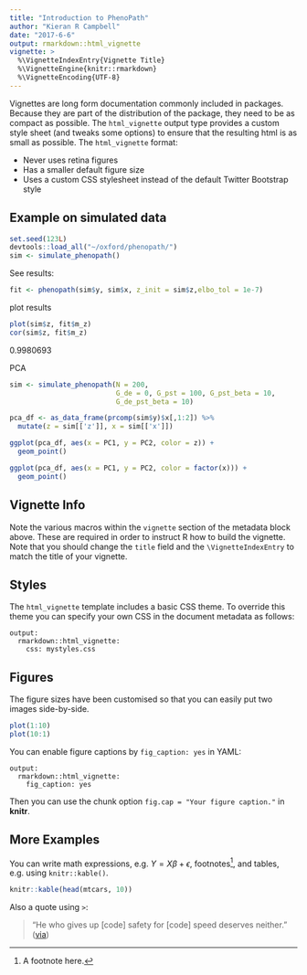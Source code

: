 ```yaml
---
title: "Introduction to PhenoPath"
author: "Kieran R Campbell"
date: "2017-6-6"
output: rmarkdown::html_vignette
vignette: >
  %\VignetteIndexEntry{Vignette Title}
  %\VignetteEngine{knitr::rmarkdown}
  %\VignetteEncoding{UTF-8}
---
```


Vignettes are long form documentation commonly included in packages. Because they are part of the distribution of the package, they need to be as compact as possible. The `html_vignette` output type provides a custom style sheet (and tweaks some options) to ensure that the resulting html is as small as possible. The `html_vignette` format:

- Never uses retina figures
- Has a smaller default figure size
- Uses a custom CSS stylesheet instead of the default Twitter Bootstrap style

## Example on simulated data

```r
set.seed(123L)
devtools::load_all("~/oxford/phenopath/")
sim <- simulate_phenopath()
```

See results:

```r
fit <- phenopath(sim$y, sim$x, z_init = sim$z,elbo_tol = 1e-7)
```

plot results

```r
plot(sim$z, fit$m_z)
cor(sim$z, fit$m_z)
```

0.9980693

PCA

```r
sim <- simulate_phenopath(N = 200, 
                          G_de = 0, G_pst = 100, G_pst_beta = 10,
                          G_de_pst_beta = 10)

pca_df <- as_data_frame(prcomp(sim$y)$x[,1:2]) %>% 
  mutate(z = sim[['z']], x = sim[['x']])

ggplot(pca_df, aes(x = PC1, y = PC2, color = z)) +
  geom_point() 

ggplot(pca_df, aes(x = PC1, y = PC2, color = factor(x))) +
  geom_point() 
```

## Vignette Info

Note the various macros within the `vignette` section of the metadata block above. These are required in order to instruct R how to build the vignette. Note that you should change the `title` field and the `\VignetteIndexEntry` to match the title of your vignette.

## Styles

The `html_vignette` template includes a basic CSS theme. To override this theme you can specify your own CSS in the document metadata as follows:

    output: 
      rmarkdown::html_vignette:
        css: mystyles.css

## Figures

The figure sizes have been customised so that you can easily put two images side-by-side. 

```r
plot(1:10)
plot(10:1)
```

You can enable figure captions by `fig_caption: yes` in YAML:

    output:
      rmarkdown::html_vignette:
        fig_caption: yes

Then you can use the chunk option `fig.cap = "Your figure caption."` in **knitr**.

## More Examples

You can write math expressions, e.g. $Y = X\beta + \epsilon$, footnotes^[A footnote here.], and tables, e.g. using `knitr::kable()`.

```r
knitr::kable(head(mtcars, 10))
```

Also a quote using `>`:

> "He who gives up [code] safety for [code] speed deserves neither."
([via](https://twitter.com/hadleywickham/status/504368538874703872))
